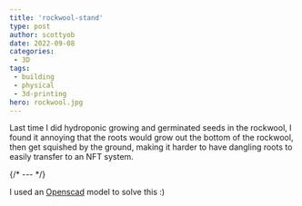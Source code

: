 ```yaml
---
title: 'rockwool-stand'
type: post
author: scottyob
date: 2022-09-08
categories:
 - 3D
tags:
 - building
 - physical
 - 3d-printing
hero: rockwool.jpg
---
```



Last time I did hydroponic growing and germinated seeds in the rockwool, I found it annoying that the roots would grow out the bottom of the rockwool, then get squished by the ground, making it harder to have dangling roots to easily transfer to an NFT system.

{/* --- */}

I used an [Openscad](https://openscad.org/) model to solve this :)

<Gist id="scottyob/3a38131d9a39113c618c51b5e8367c4d" />
